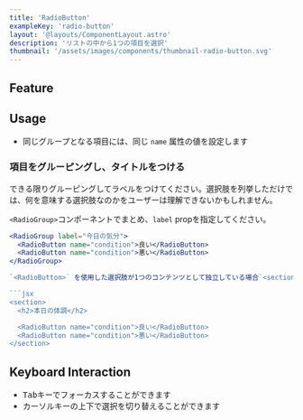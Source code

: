 ```yaml
---
title: 'RadioButton'
exampleKey: 'radio-button'
layout: '@layouts/ComponentLayout.astro'
description: 'リストの中から1つの項目を選択'
thumbnail: '/assets/images/components/thumbnail-radio-button.svg'
---
```



## Feature

<SelectingFormComponents />

## Usage

- 同じグループとなる項目には、同じ `name` 属性の値を設定します

### 項目をグルーピングし、タイトルをつける

できる限りグルーピングしてラベルをつけてください。選択肢を列挙しただけでは、何を意味する選択肢なのかをユーザーは理解できないかもしれません。

`<RadioGroup>`コンポーネントでまとめ、`label` propを指定してください。

```jsx
<RadioGroup label="今日の気分">
  <RadioButton name="condition">良い</RadioButton>
  <RadioButton name="condition">悪い</RadioButton>
</RadioGroup>

`<RadioButton>` を使用した選択肢が1つのコンテンツとして独立している場合`<section>` 要素で囲んでも良いでしょう。その場合、必ず見出し（`<hx>`） を添えてください。

```jsx
<section>
  <h2>本日の体調</h2>

  <RadioButton name="condition">良い</RadioButton>
  <RadioButton name="condition">悪い</RadioButton>
</section>
```

## Keyboard Interaction

- <kbd>Tab</kbd>キーでフォーカスすることができます
- カーソルキーの上下で選択を切り替えることができます
